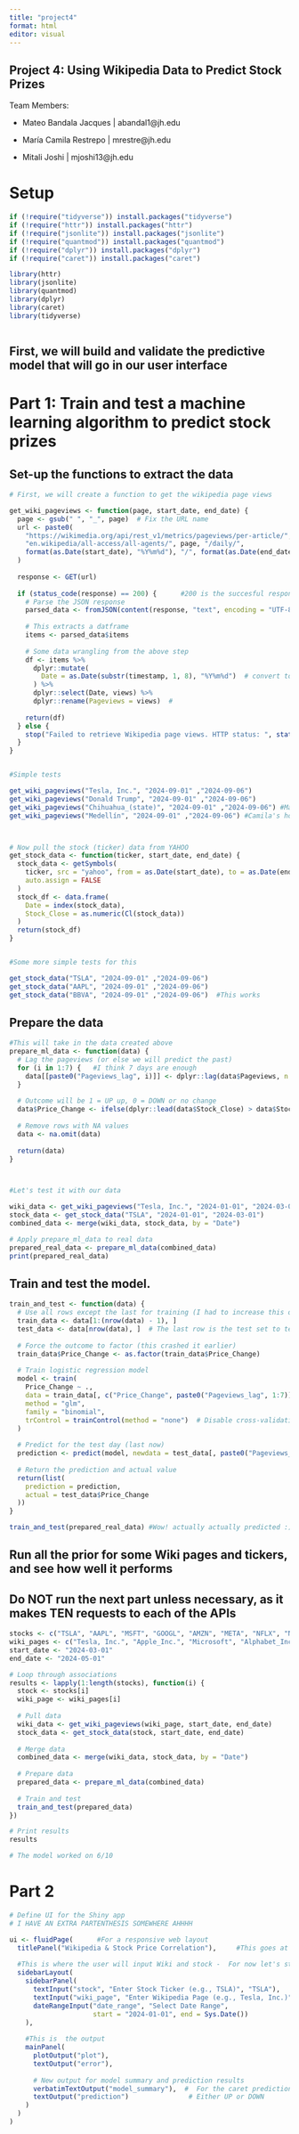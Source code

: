```yaml
---
title: "project4"
format: html
editor: visual
---
```


## Project 4: Using Wikipedia Data to Predict Stock Prizes

Team Members:

-   Mateo Bandala Jacques \| abandal1\@jh.edu

-   María Camila Restrepo \| mrestre\@jh.edu

-   Mitali Joshi \| mjoshi13\@jh.edu

# Setup

```r
if (!require("tidyverse")) install.packages("tidyverse")
if (!require("httr")) install.packages("httr")
if (!require("jsonlite")) install.packages("jsonlite")
if (!require("quantmod")) install.packages("quantmod")
if (!require("dplyr")) install.packages("dplyr")
if (!require("caret")) install.packages("caret")

library(httr)
library(jsonlite)
library(quantmod)
library(dplyr)
library(caret)
library(tidyverse)



```

::: callout-note
## First, we will build and validate the predictive model that will go in our user interface
:::

# Part 1: Train and test a machine learning algorithm to predict stock prizes

## Set-up the functions to extract the data

```r

# First, we will create a function to get the wikipedia page views

get_wiki_pageviews <- function(page, start_date, end_date) {                # Input page and dates
  page <- gsub(" ", "_", page)  # Fix the URL name
  url <- paste0(
    "https://wikimedia.org/api/rest_v1/metrics/pageviews/per-article/",
    "en.wikipedia/all-access/all-agents/", page, "/daily/",
    format(as.Date(start_date), "%Y%m%d"), "/", format(as.Date(end_date), "%Y%m%d")
  )
  
  response <- GET(url)
  
  if (status_code(response) == 200) {      #200 is the succesful response
    # Parse the JSON response
    parsed_data <- fromJSON(content(response, "text", encoding = "UTF-8"))   #Encoding 
    
    # This extracts a datframe
    items <- parsed_data$items
    
    # Some data wrangling from the above step
    df <- items %>%
      dplyr::mutate(
        Date = as.Date(substr(timestamp, 1, 8), "%Y%m%d")  # convert to date for the dataframe
      ) %>%
      dplyr::select(Date, views) %>%
      dplyr::rename(Pageviews = views)  # 
    
    return(df)
  } else {
    stop("Failed to retrieve Wikipedia page views. HTTP status: ", status_code(response))
  }
}


#Simple tests

get_wiki_pageviews("Tesla, Inc.", "2024-09-01" ,"2024-09-06")
get_wiki_pageviews("Donald Trump", "2024-09-01" ,"2024-09-06")
get_wiki_pageviews("Chihuahua_(state)", "2024-09-01" ,"2024-09-06") #Mateo's home state :)
get_wiki_pageviews("Medellín", "2024-09-01" ,"2024-09-06") #Camila's home city, which of course has more views than Chihuaua



# Now pull the stock (ticker) data from YAHOO
get_stock_data <- function(ticker, start_date, end_date) {
  stock_data <- getSymbols(
    ticker, src = "yahoo", from = as.Date(start_date), to = as.Date(end_date),
    auto.assign = FALSE
  )
  stock_df <- data.frame(
    Date = index(stock_data),
    Stock_Close = as.numeric(Cl(stock_data))
  )
  return(stock_df)
}


#Some more simple tests for this

get_stock_data("TSLA", "2024-09-01" ,"2024-09-06")
get_stock_data("AAPL", "2024-09-01" ,"2024-09-06")
get_stock_data("BBVA", "2024-09-01" ,"2024-09-06")  #This works


```

## Prepare the data

```r


#This will take in the data created above
prepare_ml_data <- function(data) {
  # Lag the pageviews (or else we will predict the past)
  for (i in 1:7) {   #I think 7 days are enough
    data[[paste0("Pageviews_lag", i)]] <- dplyr::lag(data$Pageviews, n = i)
  }
  
  # Outcome will be 1 = UP up, 0 = DOWN or no change
  data$Price_Change <- ifelse(dplyr::lead(data$Stock_Close) > data$Stock_Close, 1, 0)
  
  # Remove rows with NA values
  data <- na.omit(data)
  
  return(data)
}



#Let's test it with our data

wiki_data <- get_wiki_pageviews("Tesla, Inc.", "2024-01-01", "2024-03-01") #Make sure this is at least TWO months! (see below)
stock_data <- get_stock_data("TSLA", "2024-01-01", "2024-03-01")
combined_data <- merge(wiki_data, stock_data, by = "Date")

# Apply prepare_ml_data to real data
prepared_real_data <- prepare_ml_data(combined_data)
print(prepared_real_data)


```

## Train and test the model.

```r
 
train_and_test <- function(data) {
  # Use all rows except the last for training (I had to increase this or else the model fails!)
  train_data <- data[1:(nrow(data) - 1), ]   
  test_data <- data[nrow(data), ]  # The last row is the test set to test it
  
  # Force the outcome to factor (this crashed it earlier)
  train_data$Price_Change <- as.factor(train_data$Price_Change)
  
  # Train logistic regression model
  model <- train(
    Price_Change ~ ., 
    data = train_data[, c("Price_Change", paste0("Pageviews_lag", 1:7))],  #These are the VARIABLES, do NOT change to 1:nrow
    method = "glm", 
    family = "binomial",
    trControl = trainControl(method = "none")  # Disable cross-validation or it crashes
  )
  
  # Predict for the test day (last now)
  prediction <- predict(model, newdata = test_data[, paste0("Pageviews_lag", 1:7), drop = FALSE])
  
  # Return the prediction and actual value
  return(list(
    prediction = prediction,
    actual = test_data$Price_Change
  ))
}

train_and_test(prepared_real_data) #Wow! actually actually predicted :)

```

## Run all the prior for some Wiki pages and tickers, and see how well it performs

::: callout-note
## Do NOT run the next part unless necessary, as it makes TEN requests to each of the APIs
:::


```r
stocks <- c("TSLA", "AAPL", "MSFT", "GOOGL", "AMZN", "META", "NFLX", "NVDA", "BRK-B", "JNJ")
wiki_pages <- c("Tesla, Inc.", "Apple_Inc.", "Microsoft", "Alphabet_Inc.", "Amazon_(company)", "Meta_Platforms", "Netflix", "Nvidia", "Berkshire_Hathaway", "Johnson_%26_Johnson")
start_date <- "2024-03-01"
end_date <- "2024-05-01"

# Loop through associations
results <- lapply(1:length(stocks), function(i) {
  stock <- stocks[i]
  wiki_page <- wiki_pages[i]
  
  # Pull data
  wiki_data <- get_wiki_pageviews(wiki_page, start_date, end_date)
  stock_data <- get_stock_data(stock, start_date, end_date)
  
  # Merge data
  combined_data <- merge(wiki_data, stock_data, by = "Date")
  
  # Prepare data
  prepared_data <- prepare_ml_data(combined_data)
  
  # Train and test
  train_and_test(prepared_data)
})

# Print results
results

# The model worked on 6/10


```

# Part 2

```r
# Define UI for the Shiny app
# I HAVE AN EXTRA PARTENTHESIS SOMEWHERE AHHHH

ui <- fluidPage(      #For a responsive web layout
  titlePanel("Wikipedia & Stock Price Correlation"),     #This goes at the top of the app
  
  #This is where the user will input Wiki and stock -  For now let's stick to TESLA
  sidebarLayout(
    sidebarPanel(
      textInput("stock", "Enter Stock Ticker (e.g., TSLA)", "TSLA"),
      textInput("wiki_page", "Enter Wikipedia Page (e.g., Tesla, Inc.)", "Tesla, Inc."),
      dateRangeInput("date_range", "Select Date Range",
                     start = "2024-01-01", end = Sys.Date())
    ),
    
    #This is  the output
    mainPanel(
      plotOutput("plot"),
      textOutput("error"),
      
      # New output for model summary and prediction results
      verbatimTextOutput("model_summary"),  #  For the caret prediction model
      textOutput("prediction")               # Either UP or DOWN
    )
  )
)





```
